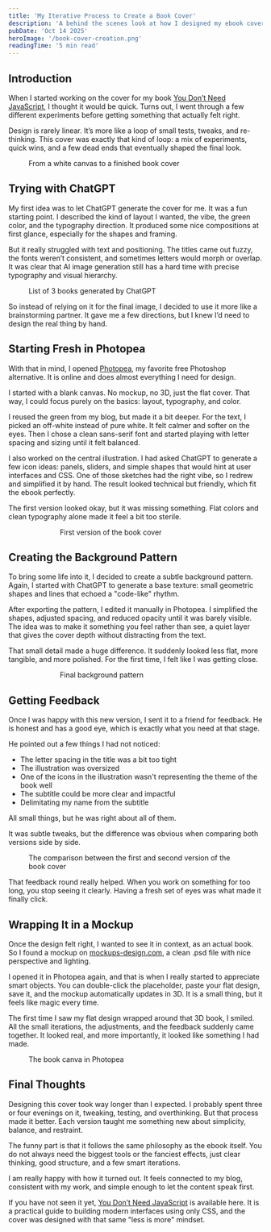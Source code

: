 ```yaml
---
title: 'My Iterative Process to Create a Book Cover'
description: 'A behind the scenes look at how I designed my ebook cover, from AI drafts and Photopea mockups to color matching and a clean, minimal design style.'
pubDate: 'Oct 14 2025'
heroImage: '/book-cover-creation.png'
readingTime: '5 min read'
---
```



## Introduction

When I started working on the cover for my book [You Don’t Need JavaScript](https://theosoti.com/you-dont-need-js/), I thought it would be quick.
Turns out, I went through a few different experiments before getting something that actually felt right.

Design is rarely linear. It’s more like a loop of small tests, tweaks, and re-thinking. This cover was exactly that kind of loop: a mix of experiments, quick wins, and a few dead ends that eventually shaped the final look.

<figure>
  <Picture
    src={covercreation}
    alt="List of 3 books generated by GPT"
    width="1396"
    height="592"
    style="border: 2px solid var(--border);
    border-radius: 0;
    display: block; 
		margin: auto;"
  />
  <figcaption>From a white canvas to a finished book cover</figcaption>
</figure>

## Trying with ChatGPT

My first idea was to let ChatGPT generate the cover for me.
It was a fun starting point. I described the kind of layout I wanted, the vibe, the green color, and the typography direction. It produced some nice compositions at first glance, especially for the shapes and framing.

But it really struggled with text and positioning.
The titles came out fuzzy, the fonts weren’t consistent, and sometimes letters would morph or overlap. It was clear that AI image generation still has a hard time with precise typography and visual hierarchy.

<figure>
  <Picture
    src={bookcover}
    alt="List of 3 books generated by ChatGPT"
    width="1396"
    height="592"
    style="border: 2px solid var(--border);
    border-radius: 0;
    display: block; 
		margin: auto;"
  />
  <figcaption>List of 3 books generated by ChatGPT</figcaption>
</figure>

So instead of relying on it for the final image, I decided to use it more like a brainstorming partner. It gave me a few directions, but I knew I’d need to design the real thing by hand.

## Starting Fresh in Photopea

With that in mind, I opened [Photopea](https://www.photopea.com/), my favorite free Photoshop alternative.
It is online and does almost everything I need for design.

I started with a blank canvas. No mockup, no 3D, just the flat cover.
That way, I could focus purely on the basics: layout, typography, and color.

I reused the green from my blog, but made it a bit deeper.
For the text, I picked an off-white instead of pure white. It felt calmer and softer on the eyes.
Then I chose a clean sans-serif font and started playing with letter spacing and sizing until it felt balanced.

I also worked on the central illustration.
I had asked ChatGPT to generate a few icon ideas: panels, sliders, and simple shapes that would hint at user interfaces and CSS.
One of those sketches had the right vibe, so I redrew and simplified it by hand. The result looked technical but friendly, which fit the ebook perfectly.

The first version looked okay, but it was missing something.
Flat colors and clean typography alone made it feel a bit too sterile.

<figure>
  <Picture
    src={flatcover}
    alt="First version of the book cover"
    width="1024"
    height="1536"
    style="border: 2px solid var(--border);
    border-radius: 0;
    display: block; 
		margin: auto;
		max-width: 300px;"
  />
  <figcaption>First version of the book cover</figcaption>
</figure>

## Creating the Background Pattern

To bring some life into it, I decided to create a subtle background pattern.
Again, I started with ChatGPT to generate a base texture: small geometric shapes and lines that echoed a "code-like" rhythm.

After exporting the pattern, I edited it manually in Photopea. I simplified the shapes, adjusted spacing, and reduced opacity until it was barely visible.
The idea was to make it something you feel rather than see, a quiet layer that gives the cover depth without distracting from the text.

That small detail made a huge difference.
It suddenly looked less flat, more tangible, and more polished. For the first time, I felt like I was getting close.

<figure>
  <Picture
    src={backgroundpattern}
    alt="Final background pattern"
    width="1024"
    height="1536"
    style="border: 2px solid var(--border);
    border-radius: 0;
    display: block; 
		margin: auto;
		max-width: 300px;"
  />
  <figcaption>Final background pattern</figcaption>
</figure>

## Getting Feedback

Once I was happy with this new version, I sent it to a friend for feedback.
He is honest and has a good eye, which is exactly what you need at that stage.

He pointed out a few things I had not noticed:

- The letter spacing in the title was a bit too tight
- The illustration was oversized
- One of the icons in the illustration wasn't representing the theme of the book well
- The subtitle could be more clear and impactful
- Delimitating my name from the subtitle

All small things, but he was right about all of them.

It was subtle tweaks, but the difference was obvious when comparing both versions side by side.

<figure>
  <Picture
    src={comparison}
    alt="The comparison between the first and second version of the book cover"
    width="821"
    height="566"
    style="border: 2px solid var(--border);
    border-radius: 0;
    display: block; 
		margin: auto;"
  />
  <figcaption>The comparison between the first and second version of the book cover</figcaption>
</figure>

That feedback round really helped.
When you work on something for too long, you stop seeing it clearly.
Having a fresh set of eyes was what made it finally click.

## Wrapping It in a Mockup

Once the design felt right, I wanted to see it in context, as an actual book.
So I found a mockup on [mockups-design.com](https://mockups-design.com/free-book-mockups/), a clean .psd file with nice perspective and lighting.

I opened it in Photopea again, and that is when I really started to appreciate smart objects.
You can double-click the placeholder, paste your flat design, save it, and the mockup automatically updates in 3D.
It is a small thing, but it feels like magic every time.

The first time I saw my flat design wrapped around that 3D book, I smiled.
All the small iterations, the adjustments, and the feedback suddenly came together.
It looked real, and more importantly, it looked like something I had made.

<figure>
  <Picture
    src={photopea}
    alt="The book canva in Photopea"
    width="2766"
    height="1556"
    style="border: 2px solid var(--border);
    border-radius: 0;
    display: block; 
		margin: auto;"
  />
  <figcaption>The book canva in Photopea</figcaption>
</figure>

## Final Thoughts

Designing this cover took way longer than I expected.
I probably spent three or four evenings on it, tweaking, testing, and overthinking.
But that process made it better. Each version taught me something new about simplicity, balance, and restraint.

The funny part is that it follows the same philosophy as the ebook itself.
You do not always need the biggest tools or the fanciest effects, just clear thinking, good structure, and a few smart iterations.

I am really happy with how it turned out. It feels connected to my blog, consistent with my work, and simple enough to let the content speak first.

If you have not seen it yet, [You Don’t Need JavaScript](https://theosoti.com/you-dont-need-js/) is available here.
It is a practical guide to building modern interfaces using only CSS, and the cover was designed with that same "less is more" mindset.
